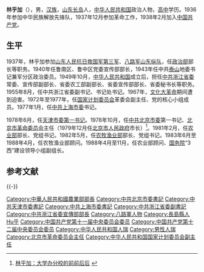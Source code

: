 {{Infobox_officeholder
| name = 林乎加
| image name = 
| width = 
| Sex = 
| different name = 
| party = {{Cpc}}
| nationality = {{PRC}}
| Native place = 
| date of birth = {{Birth date|1916|12|5|df=y}}
| place of birth = {{ROC-1912|山東省}}[[长岛县|长岛县]]
| date of death = {{Death date and age|2018|9|13|1916|12|5|df=y}}
| place of death = {{PRC}}[[北京市|北京市]][[北京医院|北京医院]]
| spouse = 
| children = 
| relatives = 
| educate = 
| work = 
| past = 
}}
'''林乎加'''（{{bd|1916年|12月5日|2018年|9月13日|catIdx=L林}}），男，[[汉族|汉族]]，[[山东|山东]][[长岛县|长岛]]人，[[中华人民共和国|中华人民共和国]]政治人物，[[高中|高中]]学历。1936年参加中华民族解放先锋队，1937年12月参加革命工作，1938年2月加入[[中国共产党|中国共产党]]。

==生平==
1937年，林乎加参加[[山东人民抗日救国军第三军|山东人民抗日救国军第三军]]、[[八路军山东纵队|八路军山东纵队]]，任[[政治部|政治部]]部长等职务。1940年任鲁南区、鲁中区党委宣传部部长，1943年任中共[[泰山|泰山]]地委书记兼军分区政治委员。1949年10月，[[中华人民共和国|中华人民共和国]]成立后，担任[[中共浙江省委|中共浙江省委]]常委、宣传部副部长、省委农工部副部长、省委宣传部部长、省委秘书长等职务。1955年8月，任中共浙江省委副书记、书记处书记。1967年，[[文化大革命|文化大革命]]期间遭到迫害。1972年至1977年，任[[国家计划委员会|国家计划委员会]]革委会副主任、党的核心小组成员。1977年1月，任[[中共上海市委|中共上海市委]]书记。

1978年6月，任[[天津市委|天津市委]][[第一书记|第一书记]]。1978年10月，任[[中共北京市委|中共北京市委]]第一书记、[[北京市革命委员会|北京市革命委员会]]主任（1979年12月任[[北京市人民政府|北京市人民政府]]市长）<ref>[http://www.bj.xinhuanet.com/bjpd-zhuanti/2008-10/10/content_14604161.htm 林乎加：大学办分校的前前后后] {{webarchive|url=https://web.archive.org/web/20160304103637/http://www.bj.xinhuanet.com/bjpd-zhuanti/2008-10/10/content_14604161.htm |date=2016-03-04 }}</ref>。1981年2月，任[[中华人民共和国农业部|农业部]]部长、党组书记。1982年5月，任[[农牧渔业部|农牧渔业部]]部长、党组书记。1983年6月至1988年4月，任农牧渔业部顾问。1988年4月至11月，任农业部顾问、[[中华人民共和国国务院|国务院]]“3西”建设领导小组副组长。

==参考文献==
{{Reflist}}
{{-}}
{{start box}}
{{s-ppo|cpc}}
{{s-before|[[吴德|吴 德]]}}
{{s-title|[[中国共产党北京市委员会|中国共产党北京市委员会]][[省委书记|第一书记]]|1978年10月－1981年1月}}
{{s-after|[[段君毅|段君毅]]}}
{{s-before|[[解学恭|解学恭]]}}
{{s-title|[[中国共产党天津市委员会|中国共产党天津市委员会]][[省委书记|第一书记]]|1978年6月－1978年10月}}
{{s-after|[[陈伟达|陈伟达]]}}
{{s-gov|prc}}
{{s-before|[[吴德|吴 德]]}}
{{s-title|[[北京市革命委员会|北京市革命委员会]]主任|1978年10月－1979年12月}}
{{s-none|改称[[北京市人民政府|北京市人民政府]]}}
{{s-new|reason=新设机构}}
{{s-title|[[北京市人民政府|北京市人民政府]]市长|1979年12月－1981年1月}}
{{s-after|[[焦若愚|焦若愚]]}}
{{s-before|[[霍士廉|霍士廉]]}}
{{s-title|[[中华人民共和国农业部|中华人民共和国农业部]]部长|1981年1月－1982年5月}}
{{s-none|改称[[中华人民共和国农牧渔业部|农牧渔业部]]}}
{{s-new|reason=新设机构}}
{{s-title|[[中华人民共和国农牧渔业部|中华人民共和国农牧渔业部]]部长|1982年5月－1983年6月}}
{{s-after|[[何康|何 康]]}}
{{end box}}
{{国务院/5|部门首长}}
{{中华人民共和国农业部部长}}
{{中华人民共和国北京市正职领导人}}
{{中华人民共和国天津市正职领导人}}
{{北京市市长|PRC}}
{{天津市市长|PRC}}
{{DEFAULTSORT:Lin林}}
[[Category:中華人民共和國農業部部長|Category:中華人民共和國農業部部長]]
[[Category:中共北京市委書記|Category:中共北京市委書記]]
[[Category:中共天津市委書記|Category:中共天津市委書記]]
[[Category:中共上海市委書記|Category:中共上海市委書記]]
[[Category:中共浙江省委副書記|Category:中共浙江省委副書記]]
[[Category:中共浙江省委宣傳部部長|Category:中共浙江省委宣傳部部長]]
[[Category:八路軍人物|Category:八路軍人物]]
[[Category:長島縣人|Category:長島縣人]]
[[Category:林姓|Hu乎]]
[[Category:中国共产党第十一届中央委员会委员|Category:中国共产党第十一届中央委员会委员]]
[[Category:中国共产党第十二届中央委员会委员|Category:中国共产党第十二届中央委员会委员]]
[[Category:中华人民共和国人瑞|Category:中华人民共和国人瑞]]
[[Category:男性人瑞|Category:男性人瑞]]
[[Category:北京市革命委员会主任|Category:北京市革命委员会主任]]
[[Category:中华人民共和国国家计划委员会副主任|Category:中华人民共和国国家计划委员会副主任]]